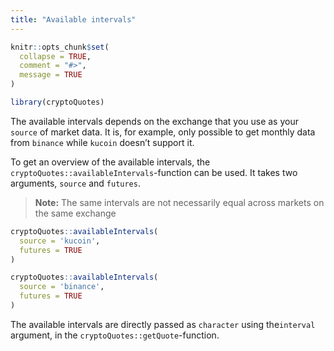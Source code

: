 ```yaml
---
title: "Available intervals"
---
```


```r
knitr::opts_chunk$set(
  collapse = TRUE,
  comment = "#>",
  message = TRUE
)
```

```r
library(cryptoQuotes)
```

The available intervals depends on the exchange that you use as your `source` of market data. It is, for example, only possible to get monthly data from `binance` while ```kucoin``` doesn't support it. 

To get an overview of the available intervals, the `cryptoQuotes::availableIntervals`-function can be used. It takes two arguments, `source` and `futures`.

> **Note:** The same intervals are not necessarily
> equal across markets on the same exchange

```r
cryptoQuotes::availableIntervals(
  source = 'kucoin',
  futures = TRUE
)
```

```r
cryptoQuotes::availableIntervals(
  source = 'binance',
  futures = TRUE
)
```

The available intervals are directly passed as `character` using the`interval` argument, in the `cryptoQuotes::getQuote`-function.
